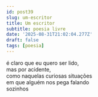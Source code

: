 ```yaml
---
id: post39
slug: um-escritor
title: Um escritor
subtitle: poesia livre
date: '2025-08-31T21:02:04.277Z'
draft: false
tags: [poesia]
---
```

é claro que eu quero ser lido,  
mas por acidente,  
como naquelas curiosas situações  
em que alguém nos pega falando  
sozinhos